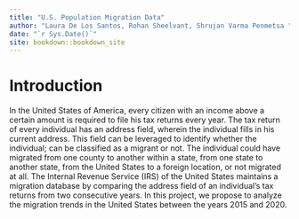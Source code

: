 --- 
title: "U.S. Population Migration Data"
author: "Laura De Los Santos, Rohan Sheelvant, Shrujan Varma Penmetsa "
date: "`r Sys.Date()`"
site: bookdown::bookdown_site
---

# Introduction
In the United States of America, every citizen with an income above a certain amount is required to file his tax returns every year. The tax return of every individual has an address field, wherein the individual fills in his current address. This field can be leveraged to identify whether the individual; can be classified as a migrant or not. The individual could have migrated from one county to another within a state, from one state to another state, from the United States to a foreign location, or not migrated at all. The Internal Revenue Service (IRS) of the United States maintains a migration database by comparing the address field of an individual’s tax returns from two consecutive years. In this project, we propose to analyze the migration trends in the United States between the years 2015 and 2020.